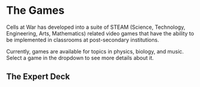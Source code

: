 # The Games

Cells at War has developed into a suite of STEAM (Science, Technology, Engineering, Arts, Mathematics) 
related video games that have the ability to be implemented in classrooms at post-secondary institutions.

Currently, games are available for topics in physics, biology, and music. 
Select a game in the dropdown to see more details about it.

## The Expert Deck